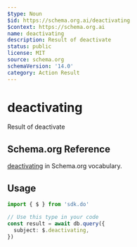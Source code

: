 ```yaml
---
$type: Noun
$id: https://schema.org.ai/deactivating
$context: https://schema.org.ai
name: deactivating
description: Result of deactivate
status: public
license: MIT
source: schema.org
schemaVersion: '14.0'
category: Action Result
---
```


# deactivating

Result of deactivate

## Schema.org Reference

[deactivating](https://schema.org/DeactivateAction) in Schema.org vocabulary.

## Usage

```typescript
import { $ } from 'sdk.do'

// Use this type in your code
const result = await db.query({
  subject: $.deactivating,
})
```
